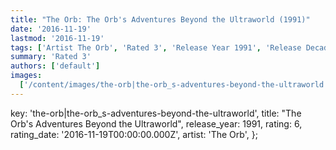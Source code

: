 ```yaml
---
title: "The Orb: The Orb's Adventures Beyond the Ultraworld (1991)"
date: '2016-11-19'
lastmod: '2016-11-19'
tags: ['Artist The Orb', 'Rated 3', 'Release Year 1991', 'Release Decade 1990']
summary: 'Rated 3'
authors: ['default']
images:
  ['/content/images/the-orb|the-orb_s-adventures-beyond-the-ultraworld.jpg']
---
```


  key: 'the-orb|the-orb_s-adventures-beyond-the-ultraworld',
  title: "The Orb's Adventures Beyond the Ultraworld",
  release_year: 1991,
  rating: 6,
  rating_date: '2016-11-19T00:00:00.000Z',
  artist: 'The Orb',
};

<MusicRating data={data} />
